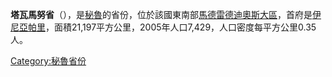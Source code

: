 '''塔瓦馬努省'''（{{lang-es|Provincia de Tahuamanu}}），是[[秘魯|秘魯]]的省份，位於該國東南部[[馬德雷德迪奧斯大區|馬德雷德迪奧斯大區]]，首府是[[伊尼亞帕里|伊尼亞帕里]]，面積21,197平方公里，2005年人口7,429，人口密度每平方公里0.35人。

{{coord|10.954569|S|69.576824|W|type:adm2nd_source:itwiki|display=title}}

{{Peru-geo-stub}}
{{秘魯省份|state=collapsed}}
[[Category:秘魯省份|Category:秘魯省份]]